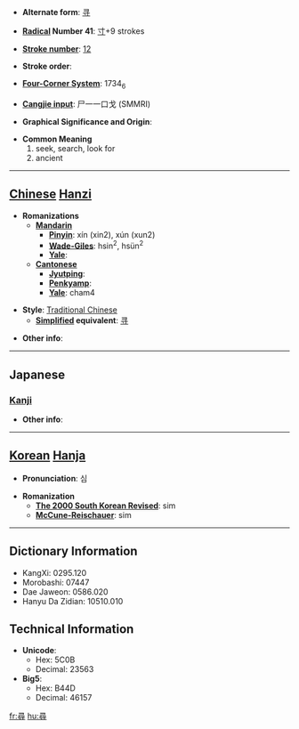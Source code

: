 * '''Alternate form''': [[寻]]

* '''[[Wiktionary:Chinese radical index| Radical]] Number 41''': [[Wiktionary:Chinese radical index 寸|寸]]+9 strokes

* '''[[Wiktionary:Chinese total strokes index|Stroke number]]''': [[Wiktionary:Chinese total strokes index 12|12]]

* '''Stroke order''': 

* '''[[Wiktionary:Chinese four corner index|Four-Corner System]]''': 1734<sub>6</sub>

* '''[[Wiktionary:Chinese Cangjie index|Cangjie input]]''': 尸一一口戈 (SMMRI)

* '''Graphical Significance and Origin''': 

* '''Common Meaning'''
*#seek, search, look for
*# ancient


----

== [[Chinese]] [[Hanzi]] ==

* '''Romanizations'''
** '''[[Mandarin]]'''
*** '''[[Pinyin]]''': xín (xin2), xún (xun2)
*** '''[[Wade-Giles]]''': hsin<sup>2</sup>, hsün<sup>2</sup>
*** '''[[Yale]]''': 
** '''[[Cantonese]]'''
*** '''[[Jyutping]]''':
*** '''[[Penkyamp]]''': 
*** '''[[Yale]]''': cham4

* '''Style''': [[Traditional Chinese]] 
** '''[[Simplified Chinese|Simplified]] equivalent''': [[寻]]

* '''Other info''': 

----

==Japanese==
===[[Kanji]]===
{{kanji|on readings=[[じん]] (jin)|kun readings=[[たずねる]] (tazuneru), [[ひろ]] (hiro), [[つね]] (tsune)}}

* '''Other info''':  

----

== [[Korean]] [[Hanja]] ==

* '''Pronunciation''': 심

* '''Romanization'''
** '''[[The 2000 South Korean Revised Romanization|The 2000 South Korean Revised]]''': sim
** '''[[McCune-Reischauer]]''': sim

----

== Dictionary Information ==

* KangXi: 0295.120
* Morobashi: 07447
* Dae Jaweon: 0586.020
* Hanyu Da Zidian: 10510.010

== Technical Information ==

* '''Unicode''':
** Hex: 5C0B
** Decimal: 23563
* '''Big5''':
** Hex: B44D
** Decimal: 46157

[[fr:尋]]
[[hu:尋]]